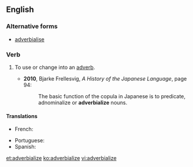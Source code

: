 ==English==

===Alternative forms===
* [[adverbialise]] {{qualifier|UK}}

===Verb===
{{en-verb|adverbializ}}

# {{context|American spelling|lang=en}} To use or change into an [[adverb]].
#* '''2010''', Bjarke Frellesvig, ''A History of the Japanese Language'', page 94:
#*: The basic function of the copula in Japanese is to predicate, adnominalize or '''adverbialize''' nouns.

====Translations====
{{trans-top|to change into an adverb}}
* French: {{t+check|fr|adverbialiser}}
{{trans-mid}}
* Portuguese: {{t|pt|adverbializar}}
* Spanish: {{t|es|adverbializar}}
{{trans-bottom}}

[[et:adverbialize]]
[[ko:adverbialize]]
[[vi:adverbialize]]